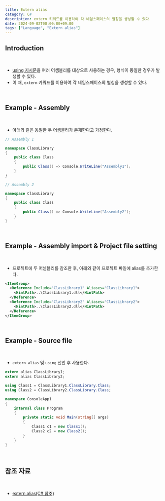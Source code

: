 ```yaml
---
title: Extern alias
category: C#
description: extern 키워드를 이용하여 각 네임스페이스의 별칭을 생성할 수 있다.
date: 2024-09-02T00:00:00+09:00
tags: ["Language", "Extern alias"]
---
```


## Introduction

<br>

- [using 지시문](https://peponi-paradise.tistory.com/entry/C-Language-Using-directive)을 여러 어셈블리를 대상으로 사용하는 경우, 형식이 동일한 경우가 발생할 수 있다.
- 이 때, `extern` 키워드를 이용하여 각 네임스페이스의 별칭을 생성할 수 있다.

<br>

## Example - Assembly

<br>

- 아래와 같은 동일한 두 어셈블리가 존재한다고 가정한다.

```cs
// Assembly 1

namespace ClassLibrary
{
    public class Class
    {
        public Class() => Console.WriteLine("Assembly1");
    }
}
```

```cs
// Assembly 2

namespace ClassLibrary
{
    public class Class
    {
        public Class() => Console.WriteLine("Assembly2");
    }
}
```

<br>

## Example - Assembly import & Project file setting

<br>

- 프로젝트에 두 어셈블리를 참조한 후, 아래와 같이 프로젝트 파일에 alias를 추가한다.

```xml
<ItemGroup>
  <Reference Include="ClassLibrary1" Aliases="ClassLibrary1">
    <HintPath>..\ClassLibrary1.dll</HintPath>
  </Reference>
  <Reference Include="ClassLibrary2" Aliases="ClassLibrary2">
    <HintPath>..\ClassLibrary2.dll</HintPath>
  </Reference>
</ItemGroup>
```

<br>

## Example - Source file

<br>

- `extern alias` 및 `using` 선언 후 사용한다.

```cs
extern alias ClassLibrary1;
extern alias ClassLibrary2;

using Class1 = ClassLibrary1.ClassLibrary.Class;
using Class2 = ClassLibrary2.ClassLibrary.Class;

namespace ConsoleApp1
{
    internal class Program
    {
        private static void Main(string[] args)
        {
            Class1 c1 = new Class1();
            Class2 c2 = new Class2();
        }
    }
}
```

<br>

## 참조 자료

<br>

- [extern alias(C# 참조)](https://learn.microsoft.com/ko-kr/dotnet/csharp/language-reference/keywords/extern-alias)